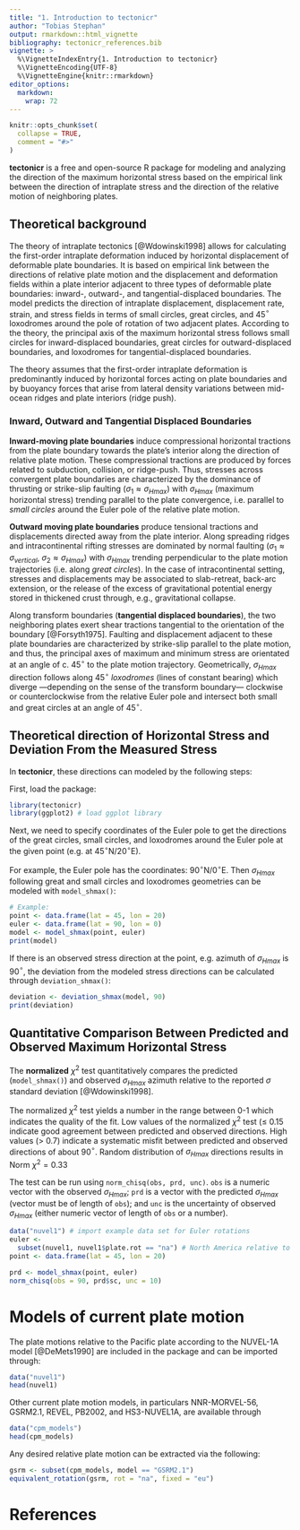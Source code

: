 ```yaml
---
title: "1. Introduction to tectonicr"
author: "Tobias Stephan"
output: rmarkdown::html_vignette
bibliography: tectonicr_references.bib  
vignette: >
  %\VignetteIndexEntry{1. Introduction to tectonicr}
  %\VignetteEncoding{UTF-8}
  %\VignetteEngine{knitr::rmarkdown}
editor_options: 
  markdown: 
    wrap: 72
---
```


```r
knitr::opts_chunk$set(
  collapse = TRUE,
  comment = "#>"
)
```

**tectonicr** is a free and open-source R package for modeling and analyzing the
direction of the maximum horizontal stress based on the empirical link
between the direction of intraplate stress and the direction of the
relative motion of neighboring plates.

## Theoretical background

The theory of intraplate tectonics [@Wdowinski1998]
allows for calculating the first-order intraplate deformation induced by 
horizontal displacement of deformable plate boundaries. It is based on empirical
link between the directions of relative plate motion and the
displacement and deformation fields within a plate interior adjacent to
three types of deformable plate boundaries: inward-, outward-, and
tangential-displaced boundaries. The model predicts the direction of
intraplate displacement, displacement rate, strain, and stress fields in
terms of small circles, great circles, and 45$^{\circ}$ loxodromes around the
pole of rotation of two adjacent plates. According to the theory, the principal 
axis of the maximum horizontal stress follows small circles for inward-displaced
boundaries, great circles for outward-displaced boundaries, and
loxodromes for tangential-displaced boundaries.

The theory assumes that the first-order intraplate deformation is
predominantly induced by horizontal forces acting on plate boundaries
and by buoyancy forces that arise from lateral density variations
between mid-ocean ridges and plate interiors (ridge push).

### Inward, Outward and Tangential Displaced Boundaries

**Inward-moving plate boundaries** induce compressional horizontal
tractions from the plate boundary towards the plate's interior along the
direction of relative plate motion. These compressional tractions are
produced by forces related to subduction, collision, or ridge-push.
Thus, stresses across convergent plate boundaries are characterized by
the dominance of thrusting or strike-slip faulting
($\sigma_1 \approx \sigma_{Hmax}$) with $\sigma_{Hmax}$ (maximum
horizontal stress) trending parallel to the plate convergence, i.e.
parallel to *small circles* around the Euler pole of the relative plate
motion.

**Outward moving plate boundaries** produce tensional tractions and
displacements directed away from the plate interior. Along spreading
ridges and intracontinental rifting stresses are dominated by normal
faulting ($\sigma_1 \approx \sigma_{vertical}$,
$\sigma_2 \approx \sigma_{Hmax}$) with $\sigma_{Hmax}$ trending
perpendicular to the plate motion trajectories (i.e. along
*great circles*). In the case of intracontinental setting, stresses and
displacements may be associated to slab-retreat, back-arc extension, or
the release of the excess of gravitational potential energy stored in
thickened crust through, e.g., gravitational collapse.

Along transform boundaries (**tangential displaced boundaries**), the
two neighboring plates exert shear tractions tangential to the
orientation of the boundary [@Forsyth1975]. 
Faulting and displacement adjacent to these plate boundaries are characterized 
by strike-slip parallel to the plate motion, and thus, the principal axes
of maximum and minimum stress are orientated at an angle of c. 45$^{\circ}$ to
the plate motion trajectory. 
Geometrically, $\sigma_{Hmax}$
direction follows along 45$^{\circ}$ *loxodromes* (lines of constant bearing) 
which diverge ---depending on the sense of the transform boundary--- clockwise 
or counterclockwise from the relative Euler pole and intersect both small and 
great circles at an angle of 45$^{\circ}$.

## Theoretical direction of Horizontal Stress and Deviation From the Measured Stress

<!-- **tectonicr** basically calculates the bearing from a point of  -->
<!-- interest to a given Euler pole of the relative plate motion by the formula: -->

<!-- ```{=tex} -->
<!-- \begin{equation}  -->
<!--   \theta = \arctan2 (\sin \Delta\lambda * \cos\psi_2, \cos\psi_1 \sin\psi_1-\sin\psi_1 \cos\psi_2 \cos\Delta\lambda) -->
<!-- \end{equation} -->
<!-- ``` -->

<!-- where $\psi_1$, $\lambda_1$ are the longitude and latitude of the point,  -->
<!-- $\psi_2$, $\lambda_2$ the longitude and latitude of the Euler pole  -->
<!-- ($\Delta\lambda$ is the difference in longitude).  -->

<!-- > The bearing $\theta$ is the orientation of a great circle that passes through  -->
<!-- the point and the Euler pole. Thus, it reflects the theoretical direction of  -->
<!-- $\sigma_{Hmax}$ that follows great circles trajectories.  -->
<!-- Small circle directions then are $90^{\circ}$ and loxodrome directions  -->
<!-- are $\pm45^{\circ}$ to $\theta$. 

<!-- --- -->

In **tectonicr**, these directions can modeled by the following 
steps:

First, load the package:

```r
library(tectonicr)
library(ggplot2) # load ggplot library
```

Next, we need to specify coordinates of the Euler pole to get the directions of 
the great circles, small circles, and loxodromes around the Euler pole at the 
given point (e.g. at 45$^{\circ}$N/20$^{\circ}$E). 

For example, the Euler pole has the coordinates: 90$^{\circ}$N/0$^{\circ}$E. 
Then $\sigma_{Hmax}$ following great and small circles and loxodromes
geometries can be modeled with `model_shmax()`:

```r
# Example:
point <- data.frame(lat = 45, lon = 20)
euler <- data.frame(lat = 90, lon = 0)
model <- model_shmax(point, euler)
print(model)
```

If there is an observed stress direction at the point, e.g. azimuth of
$\sigma_{Hmax}$ is 90$^{\circ}$, the deviation from the modeled stress
directions can be calculated through `deviation_shmax()`:

```r
deviation <- deviation_shmax(model, 90)
print(deviation)
```

## Quantitative Comparison Between Predicted and Observed Maximum Horizontal Stress

The **normalized** $\chi^2$ test quantitatively compares the predicted
(`model_shmax()`) and observed $\sigma_{Hmax}$ azimuth relative to the reported
$\sigma$ standard deviation [@Wdowinski1998].

<!-- ```{=tex} -->
<!-- \begin{equation}  -->
<!--   \textrm{Norm} \chi^2_i =  -->
<!--  \frac{\sum_{i=1}^{n} \left(\frac{\alpha_i - \alpha_{predict}}{\sigma_i}\right)^2} -->
<!--  {\sum_{i=1}^{n} \left(\frac{90}{\sigma_i}\right)^2} \end{equation} -->
<!-- ``` -->
<!-- with $\alpha_i$ and $\alpha_{predicted}$ are the observed and predicted -->
<!-- directions of $\sigma_{Hmax}$ with respect to the pole of rotation,  -->
<!-- respectively. -->
<!-- The $\sigma_i$ parameter is the reported uncertainty of the observed -->
<!-- azimuth and $M$ is the number of observations that are used in each -->
<!-- test. -->

The normalized $\chi^2$ test yields a number in the range between 0-1
which indicates the quality of the fit. Low values of the normalized
$\chi^2$ test ($\leq$ 0.15 indicate good agreement between predicted and
observed directions. High values ($>$ 0.7) indicate a systematic misfit
between predicted and observed directions of about 90$^{\circ}$. Random
distribution of $\sigma_{Hmax}$ directions results in Norm $\chi^2 = 0.33$

The test can be run using `norm_chisq(obs, prd, unc)`. `obs` is a numeric
vector with the observed $\sigma_{Hmax}$; `prd` is a vector with the predicted 
$\sigma_{Hmax}$ (vector must be of length of `obs`); and `unc` is the 
uncertainty of observed $\sigma_{Hmax}$ (either numeric vector of length of 
`obs` or a number).

```r
data("nuvel1") # import example data set for Euler rotations
euler <-
  subset(nuvel1, nuvel1$plate.rot == "na") # North America relative to Pacific plate
point <- data.frame(lat = 45, lon = 20)

prd <- model_shmax(point, euler)
norm_chisq(obs = 90, prd$sc, unc = 10)
```

# Models of current plate motion
The plate motions relative to the Pacific plate according to the 
NUVEL-1A model [@DeMets1990] are included in the package and can be imported 
through:

```r
data("nuvel1")
head(nuvel1)
```

Other current plate motion models, in particulars NNR-MORVEL-56, GSRM2.1, REVEL, PB2002, and HS3-NUVEL1A, are available through
```r
data("cpm_models")
head(cpm_models)
```

Any desired relative plate motion can be extracted via the following:
```r
gsrm <- subset(cpm_models, model == "GSRM2.1")
equivalent_rotation(gsrm, rot = "na", fixed = "eu")
```
# References
